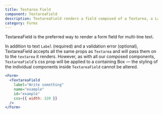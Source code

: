 ```yaml
---
title: Textarea Field
component: TextareaField
description: TextareaField renders a field composed of a Textarea, a Label and a ValidationError
category: Forms
---
```


TextareaField is the preferred way to render a form field for multi-line text.

In addition to text `Label` (required) and a validation error (optional), TextareaField accepts all the same props as `Textarea` and will pass them on to the `textarea` it renders. However, as with all our composed components, `TextareaField`'s css prop will be applied to a containing Box — the styling of the individual components inside `TextareaField` cannot be altered.

```jsx preview
<Form>
  <TextareaField
    label="Write something"
    name="example"
    id="example"
    css={{ width: 320 }}
  />
</Form>
```
